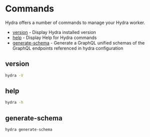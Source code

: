 # Commands

Hydra offers a number of commands to manage your Hydra worker.

- [version](#version) - Display Hydra installed version
- [help](#help) - Display Help for Hydra commands
- [generate-schema](#generate-schema) - Generate a GraphQL unified schemas of the GraphQL endpoints referenced in hydra configuration

## version

```bash copy
hydra -V
```

## help

```bash copy
hydra -h
```

## generate-schema

```bash copy
hydra generate-schema
```
